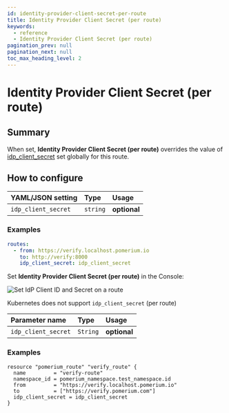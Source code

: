 ```yaml
---
id: identity-provider-client-secret-per-route
title: Identity Provider Client Secret (per route)
keywords:
  - reference
  - Identity Provider Client Secret (per route)
pagination_prev: null
pagination_next: null
toc_max_heading_level: 2
---
```



# Identity Provider Client Secret (per route)

## Summary

When set, **Identity Provider Client Secret (per route)** overrides the value of [idp_client_secret](/docs/reference/identity-provider-settings#identity-provider-client-secret) set globally for this route.

## How to configure

<Tabs>
<TabItem value="Core" label="Core">

| **YAML**/**JSON** setting | **Type** | **Usage**    |
| :------------------------ | :------- | :----------- |
| `idp_client_secret`       | `string` | **optional** |

### Examples

```yaml
routes:
  - from: https://verify.localhost.pomerium.io
    to: http://verify:8000
    idp_client_secret: idp_client_secret
```

</TabItem>
<TabItem value="Enterprise" label="Enterprise">

Set **Identity Provider Client Secret (per route)** in the Console:

![Set IdP Client ID and Secret on a route](../img/idp_options/idp-id-secret-route.png)

</TabItem>
<TabItem value="Kubernetes" label="Kubernetes">

Kubernetes does not support `idp_client_secret` (per route)

</TabItem>
<TabItem value="Enterprise via Terraform" label="Enterprise via Terraform">

| **Parameter name**  | **Type** | **Usage**    |
| :------------------ | :------- | :----------- |
| `idp_client_secret` | `String` | **optional** |

### Examples

```hcl
resource "pomerium_route" "verify_route" {
  name         = "verify-route"
  namespace_id = pomerium_namespace.test_namespace.id
  from         = "https://verify.localhost.pomerium.io"
  to           = ["https://verify.pomerium.com"]
  idp_client_secret = idp_client_secret
}
```

</TabItem>
</Tabs>

